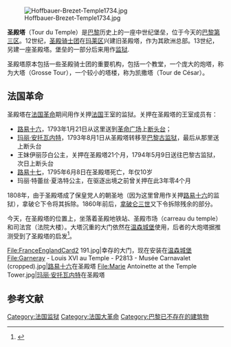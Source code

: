{{Infobox Military Structure
|name=圣殿塔
|partof= 
|location=法国巴黎
|coordinates=
|image=[[File:Tour_du_Temple_circa_1795_Ecole_Francaise_18th_century.jpg|250px]]
|caption= 
|type=中世纪堡垒
|code=
|built= 13世纪中叶
|builder=[[圣殿骑士团|圣殿骑士团]]
|materials= 
|height= 
|used= 
|demolished= 1808年
|condition= 消失
|ownership=
|controlledby= 
|garrison= 
|commanders= 
|occupants= 
|battles= 
|events=[[法国革命|法国革命]]
}}
[[Image:Hoffbauer-Brezet-Temple1734.jpg|thumb]]

'''圣殿塔'''（Tour du Temple）是[[巴黎|巴黎]]历史上的一座中世纪堡垒，位于今天的[[巴黎第三区|巴黎第三区]]。12世纪，[[圣殿骑士团|圣殿骑士团]]在[[玛莱区|玛莱区]]兴建旧圣殿塔，作为其欧洲总部。13世纪，另建一座圣殿塔。堡垒的一部分后来用作[[监狱|监狱]].

圣殿塔原本包括一些圣殿骑士团的重要机构，包括一个教堂，一个庞大的炮塔，称为大塔（Grosse Tour），一个较小的塔楼，称为凯撒塔（Tour de César）。
 
==法国革命==
圣殿塔在[[法国革命|法国革命]]期间用作关押[[法国|法国]]王室的监狱。关押在圣殿塔的王室成员有：

* [[路易十六|路易十六]]，1793年1月21日从这里送到[[协和广场|革命广场]]上[[断头台|断头台]]；
* [[玛丽·安托瓦内特|玛丽·安托瓦内特]]，1793年8月1日从圣殿塔转移至[[巴黎古监狱|巴黎古监狱]]，最后从那里送上断头台
* 王妹伊丽莎白公主，关押在圣殿塔21个月，1794年5月9日送往巴黎古监狱，次日上断头台
* [[路易十七|路易十七]]，1795年6月8日在圣殿塔死亡，年仅10岁
* 玛丽·特蕾丝·夏洛特公主，在驱逐出境之前曾关押在此3年零4个月

1808年，由于圣殿塔成了保皇党人的朝圣地（因为这里曾用作关押[[路易十六|路易十六]]的监狱），拿破仑下令将其拆除。1860年前后，[[拿破仑三世|拿破仑三世]]又下令拆除残余的部分。

今天，在圣殿塔的位置上，坐落着圣殿地铁站、圣殿市场（carreau du temple）和司法宫（法院大楼）。大塔沉重的大门依然在[[温森城堡|温森城堡]]使用，后者的大炮塔据推测受到了圣殿塔的启发<ref>{{cite book|last=Lorentz|first=Phillipe|authorlink=|coauthors=Dany Sandron|title=Atlas de Paris au Moyen Âge|publisher=Parigramme|date=2006|location=Paris|isbn=2840964023|page=238 pp}}</ref>。
<gallery>
File:FranceEnglandCard2 191.jpg|幸存的大门，现在安装在[[温森城堡|温森城堡]]
File:Garneray - Louis XVI au Temple - P2813 - Musée Carnavalet (cropped).jpg|[[路易十六|路易十六]]在圣殿塔
File:Marie Antoinette at the Temple Tower.jpg|[[玛丽·安托瓦内特|玛丽·安托瓦内特]]在圣殿塔
</gallery>

==参考文献==
<div class="references-small">
<references/>
</div>

{{coord|48|51|55|N|2|21|44|E|region:FR-75_type:landmark_source:dewiki|display=title}}

[[Category:法国监狱|Category:法国监狱]]
[[Category:法国大革命|Category:法国大革命]]
[[Category:巴黎已不存在的建筑物|Category:巴黎已不存在的建筑物]]